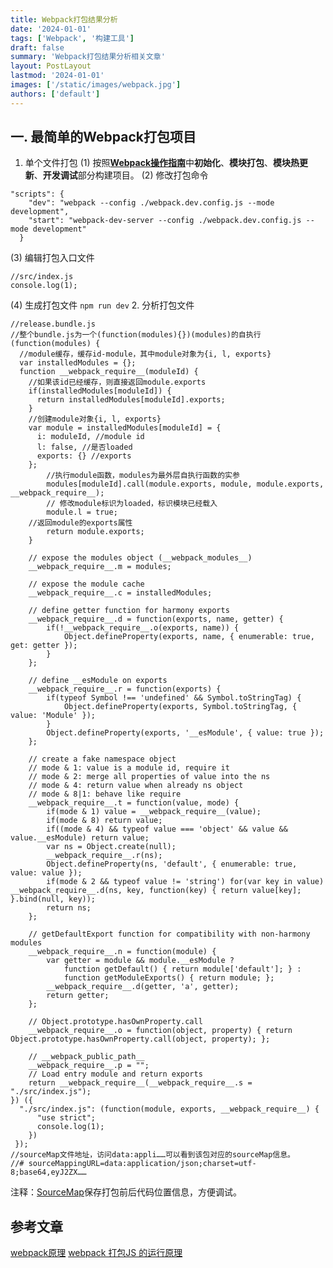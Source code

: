 ```yaml
---
title: Webpack打包结果分析
date: '2024-01-01'
tags: ['Webpack', '构建工具']
draft: false
summary: 'Webpack打包结果分析相关文章'
layout: PostLayout
lastmod: '2024-01-01'
images: ['/static/images/webpack.jpg']
authors: ['default']
---
```


## 一. 最简单的Webpack打包项目
1. 单个文件打包
(1) 按照[**Webpack操作指南**](https://www.jianshu.com/p/080af62fd9f0)中**初始化**、**模块打包**、**模块热更新**、**开发调试**部分构建项目。
(2) 修改打包命令
```
"scripts": {
    "dev": "webpack --config ./webpack.dev.config.js --mode development",
    "start": "webpack-dev-server --config ./webpack.dev.config.js --mode development"
  }
```
(3) 编辑打包入口文件
```
//src/index.js
console.log(1);
```
(4) 生成打包文件
`npm run dev`
2. 分析打包文件
```
//release.bundle.js
//整个bundle.js为一个(function(modules){})(modules)的自执行
(function(modules) {
  //module缓存，缓存id-module，其中module对象为{i, l, exports}
  var installedModules = {};
  function __webpack_require__(moduleId) {
    //如果该id已经缓存，则直接返回module.exports
    if(installedModules[moduleId]) {
      return installedModules[moduleId].exports;
    }
    //创建module对象{i, l, exports}
    var module = installedModules[moduleId] = {
      i: moduleId, //module id
      l: false, //是否loaded
      exports: {} //exports
    };
 		//执行module函数，modules为最外层自执行函数的实参
 		modules[moduleId].call(module.exports, module, module.exports, __webpack_require__);
 		// 修改module标识为loaded，标识模块已经载入
		module.l = true;
    //返回module的exports属性
 		return module.exports;
 	}

 	// expose the modules object (__webpack_modules__)
 	__webpack_require__.m = modules;

 	// expose the module cache
 	__webpack_require__.c = installedModules;

 	// define getter function for harmony exports
 	__webpack_require__.d = function(exports, name, getter) {
 		if(!__webpack_require__.o(exports, name)) {
 			Object.defineProperty(exports, name, { enumerable: true, get: getter });
 		}
 	};

 	// define __esModule on exports
 	__webpack_require__.r = function(exports) {
 		if(typeof Symbol !== 'undefined' && Symbol.toStringTag) {
 			Object.defineProperty(exports, Symbol.toStringTag, { value: 'Module' });
 		}
 		Object.defineProperty(exports, '__esModule', { value: true });
 	};

 	// create a fake namespace object
 	// mode & 1: value is a module id, require it
 	// mode & 2: merge all properties of value into the ns
 	// mode & 4: return value when already ns object
 	// mode & 8|1: behave like require
 	__webpack_require__.t = function(value, mode) {
 		if(mode & 1) value = __webpack_require__(value);
 		if(mode & 8) return value;
 		if((mode & 4) && typeof value === 'object' && value && value.__esModule) return value;
 		var ns = Object.create(null);
 		__webpack_require__.r(ns);
 		Object.defineProperty(ns, 'default', { enumerable: true, value: value });
 		if(mode & 2 && typeof value != 'string') for(var key in value) __webpack_require__.d(ns, key, function(key) { return value[key]; }.bind(null, key));
 		return ns;
 	};

 	// getDefaultExport function for compatibility with non-harmony modules
 	__webpack_require__.n = function(module) {
 		var getter = module && module.__esModule ?
 			function getDefault() { return module['default']; } :
 			function getModuleExports() { return module; };
 		__webpack_require__.d(getter, 'a', getter);
 		return getter;
 	};

 	// Object.prototype.hasOwnProperty.call
 	__webpack_require__.o = function(object, property) { return Object.prototype.hasOwnProperty.call(object, property); };

 	// __webpack_public_path__
 	__webpack_require__.p = "";
 	// Load entry module and return exports
	return __webpack_require__(__webpack_require__.s = "./src/index.js");
}) ({
  "./src/index.js": (function(module, exports, __webpack_require__) {
      "use strict";
      console.log(1);
    })
 });
//sourceMap文件地址，访问data:appli……可以看到该包对应的sourceMap信息。
//# sourceMappingURL=data:application/json;charset=utf-8;base64,eyJ2ZX……
```
注释：[SourceMap](http://www.ruanyifeng.com/blog/2013/01/javascript_source_map.html)保存打包前后代码位置信息，方便调试。
## 参考文章
[webpack原理](https://segmentfault.com/a/1190000015088834)
[webpack 打包JS 的运行原理](https://zhuanlan.zhihu.com/p/32093510)
 

